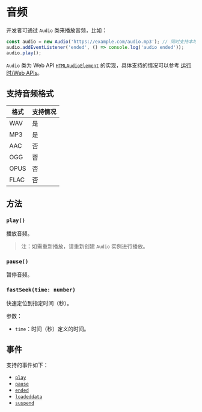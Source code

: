 # 音频

开发者可通过 `Audio` 类来播放音频，比如：

```ts
const audio = new Audio('https://example.com/audio.mp3'); // 同时支持本地和远程音频
audio.addEventListener('ended', () => console.log('audio ended'));
audio.play();
```

`Audio` 类为 Web API [`HTMLAudioElement`](https://developer.mozilla.org/en-US/docs/Web/API/HTMLAudioElement) 的实现，具体支持的情况可以参考 [运行时/Web APIs](./runtime/web-apis)。

## 支持音频格式

| 格式 | 支持情况 |
| --- | --- |
| WAV | 是 |
| MP3 | 是 |
| AAC | 否 |
| OGG | 否 |
| OPUS | 否 |
| FLAC | 否 |

## 方法

### `play()`

播放音频。

> 注：如需重新播放，请重新创建 `Audio` 实例进行播放。

### `pause()`

暂停音频。

### `fastSeek(time: number)`

快速定位到指定时间（秒）。

参数：

- `time`：时间（秒）定义的时间。

## 事件

支持的事件如下：

- [`play`](https://developer.mozilla.org/en-US/docs/Web/API/HTMLMediaElement/play_event)
- [`pause`](https://developer.mozilla.org/en-US/docs/Web/API/HTMLMediaElement/pause_event)
- [`ended`](https://developer.mozilla.org/en-US/docs/Web/API/HTMLMediaElement/ended_event)
- [`loadeddata`](https://developer.mozilla.org/en-US/docs/Web/API/HTMLMediaElement/loadeddata_event)
- [`suspend`](https://developer.mozilla.org/en-US/docs/Web/API/HTMLMediaElement/suspend_event)